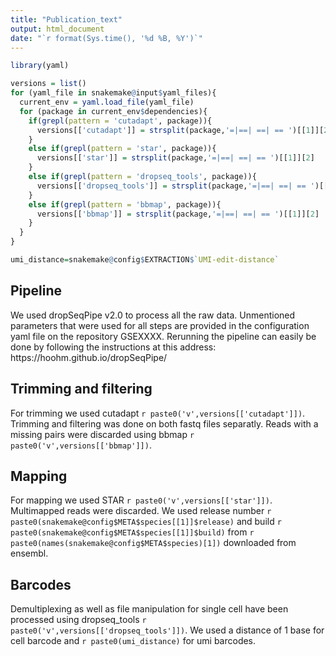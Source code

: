 ```yaml
---
title: "Publication_text"
output: html_document
date: "`r format(Sys.time(), '%d %B, %Y')`"
---
```


```r
library(yaml)
```

```r
versions = list()
for (yaml_file in snakemake@input$yaml_files){
  current_env = yaml.load_file(yaml_file)
  for (package in current_env$dependencies){
    if(grepl(pattern = 'cutadapt', package)){
      versions[['cutadapt']] = strsplit(package,'=|==| ==| == ')[[1]][2]
    }
    else if(grepl(pattern = 'star', package)){
      versions[['star']] = strsplit(package,'=|==| ==| == ')[[1]][2]
    }
    else if(grepl(pattern = 'dropseq_tools', package)){
      versions[['dropseq_tools']] = strsplit(package,'=|==| ==| == ')[[1]][2]
    }
    else if(grepl(pattern = 'bbmap', package)){
      versions[['bbmap']] = strsplit(package,'=|==| ==| == ')[[1]][2]
    }
  }
}

umi_distance=snakemake@config$EXTRACTION$`UMI-edit-distance`
```

Pipeline
--------------------------
We used dropSeqPipe v2.0 to process all the raw data. Unmentioned parameters that were used for all steps are provided in the configuration yaml file on the repository GSEXXXX. Rerunning the pipeline can easily be done by following the instructions at this address: https://hoohm.github.io/dropSeqPipe/

Trimming and filtering
--------------------------
For trimming we used cutadapt `r paste0('v',versions[['cutadapt']])`. Trimming and filtering was done on both fastq files separatly. Reads with a missing pairs were discarded using bbmap `r paste0('v',versions[['bbmap']])`.


Mapping
--------------------------
For mapping we used STAR `r paste0('v',versions[['star']])`. Multimapped reads were discarded. We used release number `r paste0(snakemake@config$META$species[[1]]$release)` and build `r paste0(snakemake@config$META$species[[1]]$build)` from `r paste0(names(snakemake@config$META$species)[1])` downloaded from ensembl.


Barcodes
--------------------------
Demultiplexing as well as file manipulation for single cell have been processed using dropseq_tools `r paste0('v',versions[['dropseq_tools']])`. We used a distance of 1 base for cell barcode and `r paste0(umi_distance)` for umi barcodes.